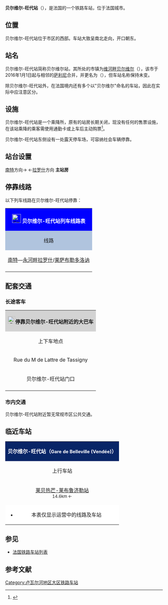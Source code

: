 {{Infobox station
| name          =[[File:Sncf-logo.svg|32x32px]]贝尔维尔-旺代站<br>Gare de Belleville (Vendée)
| type          = [[法国铁路|法国铁路]]
| image = Batiment voyageurs de la gare de Belleville (1) par Cramos.jpg
|image_caption = 贝尔维尔-旺代站的站房
| address       = {{FRA}}[[旺代省|旺代省]]{{link-fr|贝勒维尼|Bellevigny}}
| latd          = 46
| latm          = 47
| lats          = 18
| latNS         = N
| longd         = 1
| longm         = 26
| longs         = 04
| longEW        = W
| operator = [[File:Sncf-logo.svg|32x32px]]
| coordinates_display = yes
| iso_region    = FR
| line          = 
* [[南特－桑特铁路|南特－桑特铁路]]
| platform      = 2
| tracks        = 2
| elevation =75米
| opened        = 1866年12月30日
| rebuilt =
| status = 使用中
| closed        = 
| passengers= 约4万人次<ref>{{Cite web|url=https://ressources.data.sncf.com/explore/dataset/frequentation-gares/?sort=voyageurs_2014&q=belleville|title=Fréquentation en gares en 2014|accessdate=2016-11-01|author=SNCF|date=|language=法语|publisher=SNCF Open Data}}</ref>
| pass_year= 2014年
| station_type = 乘降所
| connections = 
| route_map =
| map_locator   = 
| note =
}}

'''贝尔维尔-旺代站'''（{{lang-fr|Gare de Belleville}}），是法国的一个铁路车站，位于法国城市{{link-fr|贝勒维尼|Bellevigny}}。

==位置==

贝尔维尔-旺代站位于{{link-fr|贝勒维尼|Bellevigny}}市区的西部。车站大致呈南北走向，开口朝东。

==站名==

贝尔维尔-旺代站简称贝尔维尔站，其所处的市镇为[[维河畔贝尔维尔|维河畔贝尔维尔]]（{{lang-fr|Belleville-sur-Vie}}），该市于2016年1月1日起与相邻的[[萨利尼|萨利尼]]合并，并更名为{{link-fr|贝勒维尼|Bellevigny}}（{{lang-fr|Bellevigny}}），但车站名称保持未变。

除贝尔维尔-旺代站外，在法国境内还有多个以"贝尔维尔"命名的车站，因此在实际中应注意区分。

==设施==

贝尔维尔-旺代站是一个乘降所，原有的站房长期关闭，现没有任何的售票设施，在该站乘降的乘客需使用通勤卡或上车后主动购票<ref>{{Cite web|url=http://www.ter.sncf.com/pays-de-la-loire/gares/87486142/Belleville-Vend%C3%A9e/pratique|title=HALTE FERROVIAIRE BELLEVILLE-VENDÉE|accessdate=2016-11-01|author=SNCF|date=|language=法语|publisher=SNCF}}</ref>。

贝尔维尔-旺代站东侧设有一处露天停车场，可容纳社会车辆停靠。

==站台设置==

{{RailStStart|西}}
{{RailStPlatform|侧a| |||}}
{{RailStLine|||[[南特－桑特铁路|南特－桑特铁路]]（上行）||| ||}}[[南特站|南特]]方向→
{{RailStLine|||[[南特－桑特铁路|南特－桑特铁路]]（下行）}}←[[永河畔拉罗什站|拉罗什]]方向
{{RailStPlatform|侧d||1T||}}
'''主站房'''
{{RailStEnd|东}}

== 停靠线路 ==

{{动态列表|最后更新时间：2016年11月1日。本章节内容仅供参考，不排除因施工或罢工而引发的临时性变更。欢迎修正和补充}}

以下列车线路在贝尔维尔-旺代站停靠：

{| class="wikitable mw-collapsible" 
|colspan="5" style="background:#0000FF" align="center" |[[File:Sncf-logo.svg|28x28px]] <font color=#FFFFFF>'''贝尔维尔-旺代站列车线路表'''</font>
|-
!style="background:#B0C4DE"| 线路
!style="background:#B0C4DE"|车种
!style="background:#B0C4DE"|上一站
!style="background:#B0C4DE"|下一站
!style="background:#B0C4DE"|大致运行频率{{noteTag|name=noteA}}
|-
|[[南特站|南特]]—[[永河畔拉罗什站|永河畔拉罗什]]/[[莱萨布勒多洛讷站|莱萨布勒多洛讷]]
| rowspan="1" align="center"|'''[[法国大区列车|TER]]'''
|[[莱贝热芒-莱布鲁济勒站|莱贝热芒-莱布鲁济勒]]
|[[永河畔拉罗什站|永河畔拉罗什]]
|每天9趟左右
|-
|colspan="5" style="background:#FFFFFF"|{{noteFoot|1=
{{noteTag|name=noteA|1=在本栏中，往返1次为"1趟"；除特别标明外，其数据仅工作日有效，周末及节假日列车数量可能会减少}}
}}
|}

==配套交通==
===长途客车===

{| class="wikitable mw-collapsible" 
|colspan="3" align="center" style="background:#D3D3D3" |[[File:BSicon_BUS.svg|24x24px]]'''停靠贝尔维尔-旺代站附近的大巴车'''
|-
!align="center" |上下车地点
!align="center" |运营单位
!align="center" |主要目的地{{noteTag|name=noteA}}
|-
| rowspan="1" align="center" |Rue du M de Lattre de Tassigny
|align="center" |{{link-fr|旺代省城际客运|Cap Vendée}}<br>Cap Vendée{{noteTag|name=noteC}}
|[[南特|南特]]、[[永河畔拉罗什|永河畔拉罗什]]、[[莱索里尼耶尔|莱索里尼耶尔]]、[[罗什塞维耶尔|罗什塞维耶尔]]
|-
| rowspan="1" align="center" |贝尔维尔-旺代站门口
|align="center" |[[SNCF|SNCF]]
|（''当某条铁路线施工或罢工时，SNCF可能会提供途径该线路沿途站点的大巴车''{{noteTag|name=noteB}}）
|-
|colspan="3" style="background:#FFFFFF"|{{noteFoot|1=
{{noteTag|name=noteA|1=本栏不包括可以联程中转前往的目的地}}
{{noteTag|name=noteB|1=其车票可与SNCF的同线路车票通用}}
{{noteTag|name=noteC|1=途径贝尔维尔-旺代的城际线路仅周一至六开行}}
}}
|}

===市内交通===

贝尔维尔-旺代站附近暂无常规市区公共交通。

==临近车站==

{|class="wikitable mw-collapsible" style="margin: 0 auto; width:42em;"
|colspan="3"  style="background:#082567" align="center"|<font color=#FFFFFF>'''贝尔维尔-旺代站（<span style="font-size:11pt;">Gare de Belleville (Vendée)</span>）'''</font>
|-
!上行车站
!线路
!下行车站
|-
|align="center" |[[莱贝热芒-莱布鲁济勒站|莱贝热芒-莱布鲁济勒站]]<br><span style="font-size:small">14.6km ←</span>
|align="center" |'''[[南特－桑特铁路|南特－桑特铁路]]'''
|align="center" |[[永河畔拉罗什站|永河畔拉罗什站]]<br><span style="font-size:small">→ 13km</span>
|-
|colspan="3" style="background:#FFFFFF"|
*本表仅显示运营中的线路及车站
|}

==参见==
* [[法国铁路车站列表|法国铁路车站列表]]

== 参考文献 ==
{{Reflist}}

[[Category:卢瓦尔河地区大区铁路车站|Category:卢瓦尔河地区大区铁路车站]]